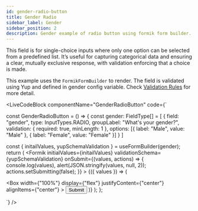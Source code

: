 ```yaml
---
id: gender-radio-button
title: Gender Radio 
sidebar_label: Gender
sidebar_position: 2 
description: Gender example of radio button using formik form builder.
---
```



This field is for single-choice inputs where only one option can be selected from a predefined list. It’s useful for capturing categorical data and ensuring a clear, mutually exclusive response, with validation enforcing that a choice is made.

This example uses the `FormikFormBuilder` to render.
The field is validated using Yup and defined in gender config variable. Check [Validation Rules](/docs/getting-started/my-doc-configuration#validation-rules) for more detail.

<LiveCodeBlock
  componentName="GenderRadioButton"
  code={`

const GenderRadioButton = () => {
    const gender: FieldType[] = [
        {
            field: "gender",
            type: InputTypes.RADIO,
            groupLabel: "What's your gender?",
            validation: { required: true, minLength: 1 },
            options: [{ label: "Male", value: "Male" }, { label: "Female", value: "Female" }]
        }
    ]

  const { initailValues, yupSchemaValidation } = useFormBuilder(gender);
  return (
    <Formik
      initialValues={initailValues}
      validationSchema={yupSchemaValidation}
      onSubmit={(values, actions) => {
        console.log(values), alert(JSON.stringify(values, null, 2));
        actions.setSubmitting(false);
      }}
    >
      {({ values }) => (
        <Form>
          <FormBuilder
            data-test="form"
            values={values}
            fields={gender}
            group="form"
          />
          <Box
            width={"100%"}
            display={"flex"}
            justifyContent={"center"}
            alignItems={"center"}
          >
            <Button variant="solid" type="submit">
              Submit
            </Button>
          </Box>
        </Form>
      )}
    </Formik>
  );
};


`}
/>